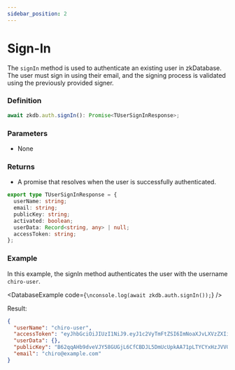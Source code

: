 ```yaml
---
sidebar_position: 2
---
```



# Sign-In

The `signIn` method is used to authenticate an existing user in zkDatabase. The user must sign in using their email, and the signing process is validated using the previously provided signer.

### Definition

```ts
await zkdb.auth.signIn(): Promise<TUserSignInResponse>;
```

### Parameters

- None

### Returns

- A promise that resolves when the user is successfully authenticated.

```ts
export type TUserSignInResponse = {
  userName: string;
  email: string;
  publicKey: string;
  activated: boolean;
  userData: Record<string, any> | null;
  accessToken: string;
};
```

### Example

In this example, the signIn method authenticates the user with the username `chiro-user`.

<DatabaseExample code={`\nconsole.log(await zkdb.auth.signIn());`} />

Result:

```json
{
  "userName": "chiro-user",
  "accessToken": "eyJhbGciOiJIUzI1NiJ9.eyJ1c2VyTmFtZSI6ImNoaXJvLXVzZXIiLCJlbWFpbCI6ImNoaXJvQGV4YW1wbGUuY29tIiwiZXhwIjoyMjU2ODQ1OTY2MDF9.-Y4kSFSazvgMfIUIgl1wwgMAe33-UAWm45D4RaERvkk",
  "userData": {},
  "publicKey": "B62qqAHb9dveVJY58GUGjL6CfCBDJL5DmUcUpkAA71pLTYCYxHzJVVG",
  "email": "chiro@example.com"
}
```
